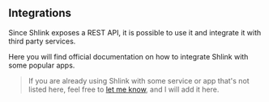 ## Integrations

Since Shlink exposes a REST API, it is possible to use it and integrate it with third party services.

Here you will find official documentation on how to integrate Shlink with some popular apps.

> If you are already using Shlink with some service or app that's not listed here, feel free to [let me know](https://github.com/shlinkio/shlink.io/issues/new), and I will add it here.
